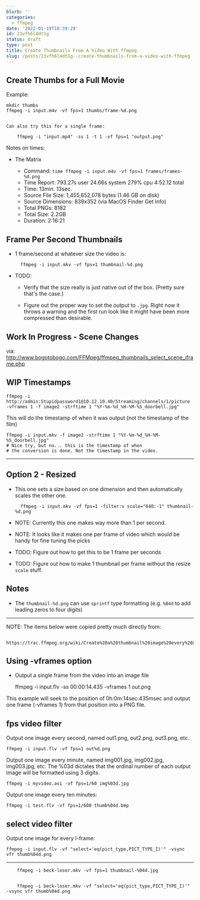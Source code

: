 ```yaml
---
blurb: ''
categories:
  - ffmpeg
date: '2022-01-19T10:39:29'
id: 23vfh6l4dt1g
status: draft
type: post
title: Create Thumbnails From A Video With ffmpeg
slug: /posts/23vfh6l4dt1g--create-thumbnails-from-a-video-with-ffmpeg
---
```



Create Thumbs for a Full Movie
------------------------------

Example:

    mkdir thumbs
    ffmpeg -i input.m4v -vf fps=1 thumbs/frame-%d.png


    Can also try this for a single frame:
    
        ffmpeg -i "input.mp4" -ss 1 -t 1 -vf fps=1 "output.png"
    



Notes on times:

- The Matrix
    
    - Command:           `time ffmpeg -i input.m4v -vf fps=1 frames/frames-%d.png`
    - Time Report:       793.27s user 24.66s system 279% cpu 4:52.12 total
    - Time:              13min. 13sec. 
    - Source File Size:  1,455,652,078 bytes (1.46 GB on disk)
    - Source Dimensions: 839x352 (via MacOS Finder Get Info)
    - Total PNGs:        8182
    - Total Size:        2.2GB
    - Duration:          2:16:21


    





Frame Per Second Thumbnails
---------------------------

- 1 frame/second at whatever size the video is:

        ffmpeg -i input.mkv -vf fps=1 thumbnail-%d.png

- TODO:
    
    - Verify that the size really is just native out of the box. (Pretty sure that's the case.)

    - Figure out the proper way to set the output to `.jpg`. Right now it throws a warning and the first run look like it might have been more compressed than desirable. 
        



Work In Progress - Scene Changes
----------------------------------

via: http://www.bogotobogo.com/FFMpeg/ffmpeg_thumbnails_select_scene_iframe.php



WIP Timestamps
---------------

    ffmpeg -i http://admin:Stupidpassword1@10.12.10.40/Streaming/channels/1/picture -vframes 1 -f image2 -strftime 1 "%Y-%m-%d_%H-%M-%S_doorbell.jpg"



This will do the timestamp of when it was output (not the timestamp of the film)

    
    ffmpeg -i input.mkv -f image2 -strftime 1 "%Y-%m-%d_%H-%M-%S_doorbell.jpg"
    # Nice try, but no... this is the timestamp of when
    # the conversion is done. Not the timestamp in the video.






----







Option 2 - Resized
------------------


- This one sets a size based on one dimension and then automatically scales the other one.

        ffmpeg -i input.mkv -vf fps=1 -filter:v scale="640:-1" thumbnail-%d.png

- NOTE: Currently this one makes way more than 1 per second. 

- NOTE: It looks like it makes one per frame of video which would be handy for fine tuning the picks

- TODO: Figure out how to get this to be 1 frame per seconds

- TODO: Figure out how to make 1 thumbnail per frame without the resize `scale` stuff. 



Notes
-----

- The `thumbnail-%d.png` can use `sprintf` type formatting (e.g. `%04d` to add leading zeros to four digits)



        




--------------------------------------------------------------------------------


NOTE: The items below were copied pretty much directly from: 


        https://trac.ffmpeg.org/wiki/Create%20a%20thumbnail%20image%20every%20X%20seconds%20of%20the%20video


Using -vframes option
---------------------

- Output a single frame from the video into an image file

    ffmpeg -i input.flv -ss 00:00:14.435 -vframes 1 out.png


This example will seek to the position of 0h:0m:14sec:435msec and output one frame (-vframes 1) from that position into a PNG file.


fps video filter 
----------------

Output one image every second, named out1.png, out2.png, out3.png, etc.

    ffmpeg -i input.flv -vf fps=1 out%d.png

Output one image every minute, named img001.jpg, img002.jpg, img003.jpg, etc. The %03d dictates that the ordinal number of each output image will be formatted using 3 digits.

    ffmpeg -i myvideo.avi -vf fps=1/60 img%03d.jpg
    
Output one image every ten minutes:

    ffmpeg -i test.flv -vf fps=1/600 thumb%04d.bmp


select video filter
-------------------

Output one image for every I-frame:

    ffmpeg -i input.flv -vf "select='eq(pict_type,PICT_TYPE_I)'" -vsync vfr thumb%04d.png



--------------------------------------------------------------------------------


        ffmpeg -i beck-loser.mkv -vf fps=1 thumbnail-%04d.jpg
    

        ffmpeg -i beck-loser.mkv -vf "select='eq(pict_type,PICT_TYPE_I)'" -vsync vfr thumb%04d.png

